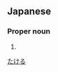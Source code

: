 ==Japanese==
{{ja-kanjitab|武|流}}

===Proper noun===
{{ja-pos|proper|たける}}

# {{given name|male|lang=ja}}

[[Category:Japanese male given names|たける]]